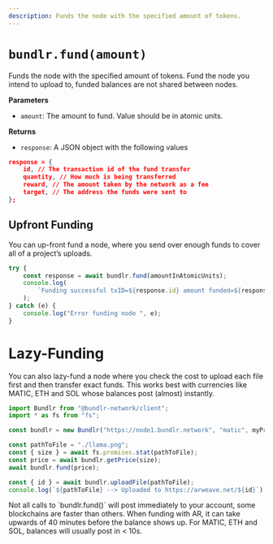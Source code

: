 ```yaml
---
description: Funds the node with the specified amount of tokens.
---
```



# `bundlr.fund(amount)`

Funds the node with the specified amount of tokens. Fund the node you intend to upload to, funded balances are not shared between nodes.

**Parameters**

-   `amount`: The amount to fund. Value should be in atomic units.

**Returns**

-   `response`: A JSON object with the following values

```json
response = {
	id, // The transaction id of the fund transfer
	quantity, // How much is being transferred
	reward, // The amount taken by the network as a fee
	target, // The address the funds were sent to
};
```

## Upfront Funding

You can up-front fund a node, where you send over enough funds to cover all of a project’s uploads.

```js
try {
	const response = await bundlr.fund(amountInAtomicUnits);
	console.log(
		`Funding successful txID=${response.id} amount funded=${response.quantity}`,
	);
} catch (e) {
	console.log("Error funding node ", e);
}
```

# Lazy-Funding

You can also lazy-fund a node where you check the cost to upload each file first and then transfer exact funds. This works best with currencies like MATIC, ETH and SOL whose balances post (almost) instantly.

```js
import Bundlr from "@bundlr-network/client";
import * as fs from "fs";

const bundlr = new Bundlr("https://node1.bundlr.network", "matic", myPrivateKey);

const pathToFile = "./llama.png";
const { size } = await fs.promises.stat(pathToFile);
const price = await bundlr.getPrice(size);
await bundlr.fund(price);

const { id } = await bundlr.uploadFile(pathToFile);
console.log(`${pathToFile} --> Uploaded to https://arweave.net/${id}`);
```

<Callout type="info" emoji="ℹ️">
Not all calls to `bundlr.fund()` will post immediately to your account, some blockchains are faster than others. When funding with AR, it can take upwards of 40 minutes before the balance shows up. For MATIC, ETH and SOL, balances will usually post in < 10s.
</Callout>
